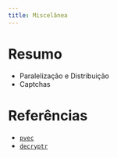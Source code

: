 ```yaml
---
title: Miscelânea
---
```


# Resumo

* Paralelização e Distribuição
* Captchas

# Referências

* [`pvec`](https://github.com/abjur/abjutils)
* [`decryptr`](https://decryptr.netlify.com)
